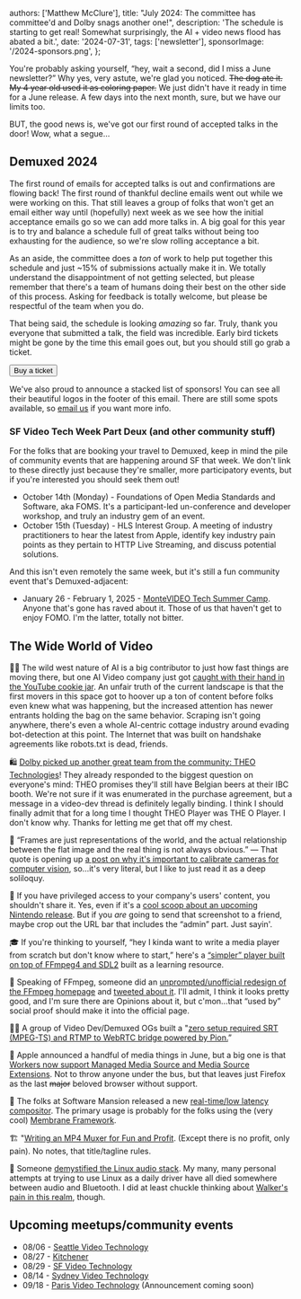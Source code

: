   authors: ['Matthew McClure'],
  title: "July 2024: The committee has committee'd and Dolby snags another one!",
  description: 'The schedule is starting to get real! Somewhat surprisingly, the AI + video news flood has abated a bit.',
  date: '2024-07-31',
  tags: ['newsletter'],
  sponsorImage: '/2024-sponsors.png',
};


You're probably asking yourself, “hey, wait a second, did I miss a June newsletter?” Why yes, very astute, we're glad you noticed. ~~The dog ate it.~~ ~~My 4 year old used it as coloring paper.~~ We just didn't have it ready in time for a June release. A few days into the next month, sure, but we have our limits too.

BUT, the good news is, we've got our first round of accepted talks in the door! Wow, what a segue…

## Demuxed 2024

The first round of emails for accepted talks is out and confirmations are flowing back! The first round of thankful decline emails went out while we were working on this. That still leaves a group of folks that won't get an email either way until (hopefully) next week as we see how the initial acceptance emails go so we can add more talks in. A big goal for this year is to try and balance a schedule full of great talks without being too exhausting for the audience, so we're slow rolling acceptance a bit.

As an aside, the committee does a *ton* of work to help put together this schedule and just ~15% of submissions actually make it in. We totally understand the disappointment of not getting selected, but please remember that there's a team of humans doing their best on the other side of this process. Asking for feedback is totally welcome, but please be respectful of the team when you do.

That being said, the schedule is looking *amazing* so far. Truly, thank you everyone that submitted a talk, the field was incredible. Early bird tickets might be gone by the time this email goes out, but you should still go grab a ticket.

<Link href="https://tickets.demuxed.com">
  <Button>Buy a ticket</Button>
</Link>

We've also proud to announce a stacked list of sponsors! You can see all their beautiful logos in the footer of this email. There are still some spots available, so [email us](mailto:sponsor@demuxed.com) if you want more info.

### SF Video Tech Week Part Deux (and other community stuff)

For the folks that are booking your travel to Demuxed, keep in mind the pile of community events that are happening around SF that week. We don't link to these directly just because they're smaller, more participatory events, but if you're interested you should seek them out!

- October 14th (Monday) - Foundations of Open Media Standards and Software, aka FOMS. It's a participant-led un-conference and developer workshop, and truly an industry gem of an event.
- October 15th (Tuesday) - HLS Interest Group. A meeting of industry practitioners to hear the latest from Apple, identify key industry pain points as they pertain to HTTP Live Streaming, and discuss potential solutions.

And this isn't even remotely the same week, but it's still a fun community event that's Demuxed-adjacent:

- January 26 - February 1, 2025 - [MonteVIDEO Tech Summer Camp](https://montevideotech.dev/summercamp2025/). Anyone that's gone has raved about it. Those of us that haven't get to enjoy FOMO. I'm the latter, totally not bitter.

## The Wide World of Video

👩‍⚖️ The wild west nature of AI is a big contributor to just how fast things are moving there, but one AI Video company just got [caught with their hand in the YouTube cookie jar](https://www.404media.co/runway-ai-image-generator-training-data-youtube/). An unfair truth of the current landscape is that the first movers in this space got to hoover up a ton of content before folks even knew what was happening, but the increased attention has newer entrants holding the bag on the same behavior. Scraping isn't going anywhere, there's even a whole AI-centric cottage industry around evading bot-detection at this point. The Internet that was built on handshake agreements like robots.txt is dead, friends.

🛍️ [Dolby picked up another great team from the community: THEO Technologies](https://www.theoplayer.com/blog/theo-technologies-is-joining-dolby)! They already responded to the biggest question on everyone's mind: THEO promises they'll still have Belgian beers at their IBC booth. We're not sure if it was enumerated in the purchase agreement, but a message in a video-dev thread is definitely legally binding. I think I should finally admit that for a long time I thought THEO Player was THE O Player. I don't know why. Thanks for letting me get that off my chest.

🎨 “Frames are just representations of the world, and the actual relationship between the flat image and the real thing is not always obvious.” — That quote is opening up [a post on why it's important to calibrate cameras for computer vision](https://www.opencv.ai/blog/camera-calibration), so…it's very literal, but I like to just read it as a deep soliloquy.

🥷 If you have privileged access to your company's users' content, you shouldn't share it. Yes, even if it's a [cool scoop about an upcoming Nintendo release](https://www.gamesradar.com/games/platformer/nintendo-leak-reportedly-came-from-an-employee-accessing-private-youtube-videos-but-google-says-it-was-non-intentional-because-they-only-showed-it-to-a-friend/). But if you *are* going to send that screenshot to a friend, maybe crop out the URL bar that includes the “admin” part. Just sayin'. 

🎓 If you're thinking to yourself, “hey I kinda want to write a media player from scratch but don't know where to start,” here's a [“simpler” player built on top of FFmpeg4 and SDL2](https://github.com/piaodazhu/simpleFFplay) built as a learning resource.

💅 Speaking of FFmpeg, someone did an [unprompted/unofficial redesign of the FFmpeg homepage](https://ffmpeg.bufferhead.com/) and [tweeted about it](https://x.com/bufferhead_/status/1804163778793119855). I'll admit, I think it looks pretty good, and I'm sure there are Opinions about it, but c'mon…that “used by” social proof should make it into the official page. 

🧑‍💻 A group of Video Dev/Demuxed OGs built a "[zero setup required SRT (MPEG-TS) and RTMP to WebRTC bridge powered by Pion.](https://github.com/flavioribeiro/donut)”

🍏 Apple announced a handful of media things in June, but a big one is that [Workers now support  Managed Media Source and Media Source Extensions](https://webkit.org/blog/15443/news-from-wwdc24-webkit-in-safari-18-beta/). Not to throw anyone under the bus, but that leaves just Firefox as the last ~~major~~ beloved browser without support.

🧩 The folks at Software Mansion released a new [real-time/low latency compositor](https://compositor.live/). The primary usage is probably for the folks using the (very cool) [Membrane Framework](https://github.com/membraneframework/membrane_live_compositor_plugin).

🏗️ "[Writing an MP4 Muxer for Fun and Profit](https://obsproject.com/blog/obs-studio-hybrid-mp4). (Except there is no profit, only pain). No notes, that title/tagline rules. 

🐧 Someone [demystified the Linux audio stack](https://blog.rtrace.io/posts/the-linux-audio-stack-demystified/). My many, many personal attempts at trying to use Linux as a daily driver have all died somewhere between audio and Bluetooth. I did at least chuckle thinking about [Walker's pain in this realm](https://www.youtube.com/watch?v=m0yNWtCeWh8), though. 

## Upcoming meetups/community events

- 08/06 - [Seattle Video Technology](https://events.gomomento.com/86meetup)
- 08/27 - [Kitchener](https://www.meetup.com/kw-video-technology/events/fvbrjtygclbkc/)
- 08/29 - [SF Video Technology](https://www.meetup.com/sf-video-technology/events/301385617/)
- 08/14 - [Sydney Video Technology](https://www.meetup.com/sydney-video-technology/events/302560627/)
- 09/18 - [Paris Video Technology](https://www.meetup.com/Paris-Video-Tech/) (Announcement coming soon)
